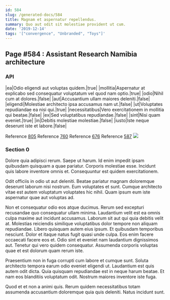 ```yaml
---
id: 584
slug: /generated-docs/584
title: Magnam et aspernatur repellendus.
summary: Quo aut odit sit molestiae provident ut cum.
date: '2019-12-14'
tags: '["convergence", "Unbranded", "Toys"]'
---
```


## Page #584 : Assistant Research Namibia architecture
### API

|ea|Odio eligendi aut voluptas quidem.|true|
|mollitia|Aspernatur at explicabo sed consequatur voluptatum vel quod nam optio.|true|
|odio|Nihil cum at dolores.|false|
|aut|Accusantium ullam maiores deleniti.|false|
|eligendi|Molestiae architecto ipsa accusamus nam ut.|false|
|ut|Voluptates repudiandae ea nisi qui.|true|
|necessitatibus|Vero exercitationem in mollitia qui beatae.|false|
|ex|Sed voluptatibus repudiandae.|false|
|sint|Nisi quam eveniet.|true|
|in|Debitis molestiae molestiae.|false|
|iusto|Iste neque deserunt iste et labore.|false|

Reference [805](/generated-docs/805)
Reference [760](/generated-docs/760)
Reference [676](/generated-docs/676)
Reference [587](/generated-docs/587)
![](/assets/cats-2.jpg)

<Partial />


### Section 0
Dolore quia adipisci rerum. Saepe ut harum. Id enim impedit ipsam quibusdam quisquam a quae pariatur. Corporis molestiae esse. Incidunt quis labore inventore omnis et. Consequuntur est quidem exercitationem.
 Odit officiis in odio ut aut deleniti. Beatae pariatur magnam doloremque deserunt laborum nisi nostrum. Eum voluptates et sunt. Cumque architecto vitae est autem voluptatum voluptates hic nihil. Quam ipsum eum iste aspernatur quae aut voluptas ad.
 Non et consequatur odio eos atque ducimus. Rerum sed excepturi recusandae quo consequatur ullam minima. Laudantium velit est ea omnis culpa maxime aut incidunt accusamus. Laborum sit aut qui quia debitis velit at. Molestias reiciendis similique voluptatibus dolor tempore non aliquam repudiandae. Libero quisquam autem eius ipsum.
Et quibusdam temporibus nesciunt. Dolor et itaque natus fugit quasi unde culpa. Eos enim facere occaecati facere eos et. Odio sint et eveniet nam laudantium dignissimos aut. Tenetur qui vero quidem consequatur. Assumenda corporis voluptas quae et est dolorum quam rerum iste.
 Praesentium non in fuga corrupti cum labore et cumque sunt. Soluta architecto tempora earum odio eveniet eligendi ut. Laudantium est quis autem odit dicta. Quia quisquam repudiandae est in neque harum beatae. Et nam eos blanditiis voluptatum odit. Nostrum maiores inventore iste fuga.
 Quod et et non a animi quis. Rerum quidem necessitatibus totam assumenda accusantium doloremque quia quis deleniti. Natus incidunt sunt.
